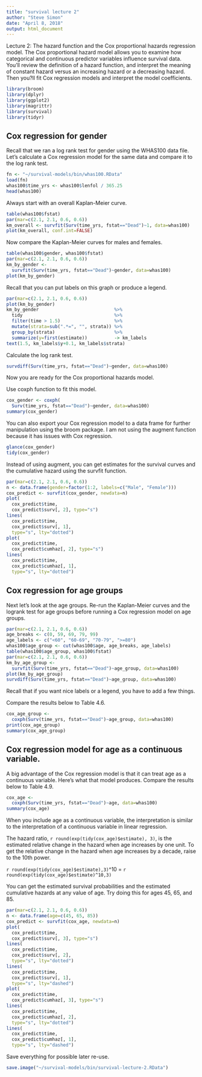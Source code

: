 ```yaml
---
title: "survival lecture 2"
author: "Steve Simon"
date: "April 8, 2018"
output: html_document
---
```


Lecture 2: The hazard function and the Cox proportional hazards regression model. The Cox proportional hazard model allows you to examine how categorical and continuous predictor variables influence survival data. You'll review the definition of a hazard function, and interpret the meaning of constant hazard versus an increasing hazard or a decreasing hazard. Then you?ll fit Cox regression models and interpret the model coefficients.

```r
library(broom)
library(dplyr)
library(ggplot2)
library(magrittr)
library(survival)
library(tidyr)
```

## Cox regression for gender

Recall that we ran a log rank test for gender using the WHAS100 data file. Let's calculate a Cox regression model for the same data and compare it to the log rank test.

```r
fn <- "~/survival-models/bin/whas100.RData" 
load(fn)
whas100$time_yrs <- whas100$lenfol / 365.25
head(whas100)
```

Always start with an overall Kaplan-Meier curve.

```r
table(whas100$fstat)
par(mar=c(2.1, 2.1, 0.6, 0.6))
km_overall <- survfit(Surv(time_yrs, fstat=="Dead")~1, data=whas100)
plot(km_overall, conf.int=FALSE)
```

Now compare the Kaplan-Meier curves for males and females.

```r
table(whas100$gender, whas100$fstat)
par(mar=c(2.1, 2.1, 0.6, 0.6))
km_by_gender <- 
  survfit(Surv(time_yrs, fstat=="Dead")~gender, data=whas100)
plot(km_by_gender)
```

Recall that you can put labels on this graph or produce a legend.

```r
par(mar=c(2.1, 2.1, 0.6, 0.6))
plot(km_by_gender)
km_by_gender                            %>%
  tidy                                  %>%
  filter(time > 1.5)                    %>%
  mutate(strata=sub(".*=", "", strata)) %>%
  group_by(strata)                      %>%
  summarize(y=first(estimate))          -> km_labels
text(1.5, km_labels$y+0.1, km_labels$strata)
```

Calculate the log rank test.

```r
survdiff(Surv(time_yrs, fstat=="Dead")~gender, data=whas100)
```

Now you are ready for the Cox proportional hazards model.

Use coxph function to fit this model.

```r
cox_gender <- coxph(
  Surv(time_yrs, fstat=="Dead")~gender, data=whas100)
summary(cox_gender)
```

You can also export your Cox regression model to a data frame for further manipulation using the broom package. I am not using the augment function because it has issues with Cox regression.

```r
glance(cox_gender)
tidy(cox_gender)
```

Instead of using augment, you can get estimates for the survival curves and the cumulative hazard using the survfit function.

```r
par(mar=c(2.1, 2.1, 0.6, 0.6))
n <- data.frame(gender=factor(1:2, labels=c("Male", "Female")))
cox_predict <- survfit(cox_gender, newdata=n)
plot(
  cox_predict$time,
  cox_predict$surv[, 2], type="s")
lines(
  cox_predict$time, 
  cox_predict$surv[, 1], 
  type="s", lty="dotted")
plot(
  cox_predict$time,
  cox_predict$cumhaz[, 2], type="s")
lines(
  cox_predict$time, 
  cox_predict$cumhaz[, 1], 
  type="s", lty="dotted")
```

## Cox regression for age groups

Next let's look at the age groups. Re-run the Kaplan-Meier curves and the logrank test for age groups before running a Cox regression model on age groups.

```r
par(mar=c(2.1, 2.1, 0.6, 0.6))
age_breaks <- c(0, 59, 69, 79, 99)
age_labels <- c("<60", "60-69", "70-79", ">=80")
whas100$age_group <- cut(whas100$age, age_breaks, age_labels)
table(whas100$age_group, whas100$fstat)
par(mar=c(2.1, 2.1, 0.6, 0.6))
km_by_age_group <- 
  survfit(Surv(time_yrs, fstat=="Dead")~age_group, data=whas100)
plot(km_by_age_group)
survdiff(Surv(time_yrs, fstat=="Dead")~age_group, data=whas100)
```

Recall that if you want nice labels or a legend, you have to add a few things.

Compare the results below to Table 4.6.

```r
cox_age_group <- 
  coxph(Surv(time_yrs, fstat=="Dead")~age_group, data=whas100)
print(cox_age_group)
summary(cox_age_group)
```

## Cox regression model for age as a continuous variable.

A big advantage of the Cox regression model is that it can treat age as a continuous variable. Here's what that model produces. Compare the results below to Table 4.9.

```r
cox_age <- 
  coxph(Surv(time_yrs, fstat=="Dead")~age, data=whas100)
summary(cox_age)
```

When you include age as a continuous variable, the interpretation is similar to the interpretation of a continuous variable in linear regression.

The hazard ratio, `r round(exp(tidy(cox_age)$estimate), 3)`, is the estimated relative change in the hazard when age increases by one unit. To get the relative change in the hazard when age increases by a decade, raise to the 10th power.

`r round(exp(tidy(cox_age)$estimate),3)`^10 = 
`r round(exp(tidy(cox_age)$estimate)^10,3)` 

You can get the estimated survival probabilities and the estimated cumulative hazards at any value of age. Try doing this for ages 45, 65, and 85.

```r
par(mar=c(2.1, 2.1, 0.6, 0.6))
n <- data.frame(age=c(45, 65, 85))
cox_predict <- survfit(cox_age, newdata=n)
plot(
  cox_predict$time,
  cox_predict$surv[, 3], type="s")
lines(
  cox_predict$time, 
  cox_predict$surv[, 2], 
  type="s", lty="dotted")
lines(
  cox_predict$time, 
  cox_predict$surv[, 1], 
  type="s", lty="dashed")
plot(
  cox_predict$time,
  cox_predict$cumhaz[, 3], type="s")
lines(
  cox_predict$time, 
  cox_predict$cumhaz[, 2], 
  type="s", lty="dotted")
lines(
  cox_predict$time, 
  cox_predict$cumhaz[, 1], 
  type="s", lty="dashed")
```

Save everything for possible later re-use.

```r
save.image("~/survival-models/bin/survival-lecture-2.RData")
```